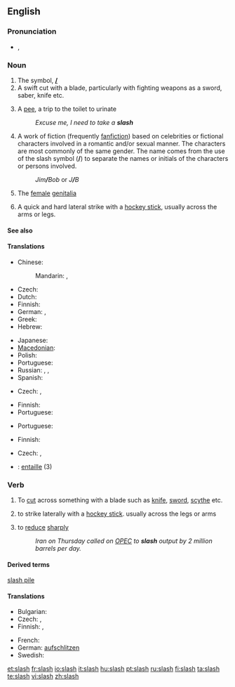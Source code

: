 {{wikipedia|dab=slash (disambiguation)|slash}}
==English==

===Pronunciation===
* {{IPA|/slæʃ/}}, {{SAMPA|/sl{S/}}
*: {{rhymes|æʃ}}

===Noun===
{{en-noun|slash|es}}

# The symbol, '''[[/]]'''
# A swift cut with a blade, particularly with fighting weapons as a sword, saber, knife etc.
# {{British|slang}} A [[pee]], a trip to the toilet to urinate
#: ''Excuse me, I need to take a '''slash'''''
# A work of fiction (frequently [[fanfiction]]) based on celebrities or fictional characters involved in a romantic and/or sexual manner. The characters are most commonly of the same gender.  The name comes from the use of the slash symbol ('''/''') to separate the names or initials of the characters or persons involved.
#: ''Jim'''/'''Bob'' or ''J'''/'''B''
# {{vulgar|slang}} The [[female]] [[genitalia]]
# {{ice hockey}} A quick and hard lateral strike with a [[hockey stick]], usually across the arms or legs.

====See also====
{{punctuation}}

====Translations====
{{trans-top|symbol}}
* Chinese:
*: Mandarin: {{t|cmn|斜線號|sc=Hani|xs=Mandarin}},  {{t|cmn|斜线号|tr=xiéxiànhào|sc=Hani|xs=Mandarin}}
* Czech: {{t-|cs|lomítko|n}}
* Dutch: {{t|nl|schuine streep|f}}
* Finnish: {{t+|fi|vinoviiva}}
* German: {{t+|de|Schrägstrich|m}}, {{t+|de|Bruchstrich|m}}
* Greek: {{t|el|δεξιότροπη κάθετος|sc=Grek}}
* Hebrew: {{t+|he|לוכסן|m|sc=Hebr}}
{{trans-mid}}
* Japanese: {{t|ja|スラッシュ|tr=surasshu|sc=Jpan}}
* [[Macedonian]]: {{t|mk|коса црта|f|tr=kósa c'rta|sc=Cyrl|xs=Macedonian}}
* Polish: {{t-|pl|ukośnik|m}}
* Portuguese: {{t+|pt|barra|f}}
* Russian: {{t|ru|слэш|m|tr=sleš|sc=Cyrl}},  {{t|ru|косая черта|f|tr=kosája čertá|sc=Cyrl}},  {{t|ru|косая|f|tr=kosája|sc=Cyrl}}
* Spanish: {{t+|es|barra|f}}
{{trans-bottom}}

{{trans-top|swift cut with a blade}}
* Czech: {{t-|cs|řez|m}}, {{t-|cs|seknutí|n}}
{{trans-mid}}
* Finnish: {{t|fi|sivallus}}
* Portuguese: {{t|pt|talho|m}}
{{trans-bottom}}

{{trans-top|slang: trip to the toilet to urinate}}
{{trans-mid}}
* Portuguese: {{t|pt|mijada|f}}
{{trans-bottom}}

{{trans-top|work of fiction}}
{{trans-mid}}
{{trans-bottom}}

{{trans-top|vulgar slang: female genitalia}}
* Finnish: {{t+|fi|viiva}}
{{trans-mid}}
{{trans-bottom}}

{{trans-top|ice hockey: quick and hard lateral strike with a hockey stick}}
* Czech: {{t-|cs|seknutí|n}}, {{t+|cs|sekera|f}}
{{trans-mid}}
{{trans-bottom}}

{{checktrans-top}}
* {{ttbc|French}}: [[entaille]] {{f}} (3)
{{trans-bottom}}

===Verb===
{{en-verb|slash|es}}

# To [[cut]] across something with a blade such as [[knife]], [[sword]], [[scythe]] etc.
# {{ice hockey}} to strike laterally with a [[hockey stick]]. usually across the legs or arms
# {{transitive}} to [[reduce]] [[sharply]]
#: ''Iran on Thursday called on [[OPEC]] to '''slash''' output by 2 million barrels per day.''

====Derived terms====
[[slash pile]]

====Translations====
{{trans-top|to cut across something with a knife, sword, etc}}
* Bulgarian: {{t+|bg|разсичам|sc=Cyrl}}
* Czech: {{t-|cs|seknout}}, {{t-|cs|říznout}}
* Finnish: {{t-|fi|viiltää}}, {{t-|fi|sivaltaa}}
{{trans-mid}}
* French: {{t+|fr|entailler}}
* German: [[aufschlitzen]]
* Swedish: {{t+|sv|hugga}}
{{trans-bottom}}

[[et:slash]]
[[fr:slash]]
[[io:slash]]
[[it:slash]]
[[hu:slash]]
[[pt:slash]]
[[ru:slash]]
[[fi:slash]]
[[ta:slash]]
[[te:slash]]
[[vi:slash]]
[[zh:slash]]